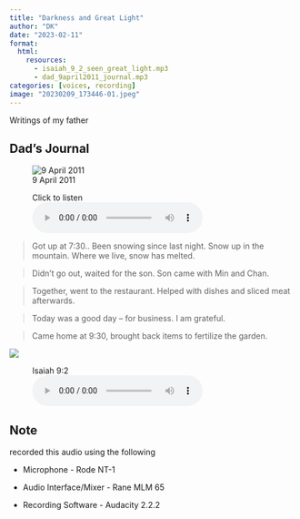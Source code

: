 ```yaml
---
title: "Darkness and Great Light"
author: "DK"
date: "2023-02-11"
format:
  html:
    resources:
      - isaiah_9_2_seen_great_light.mp3
      - dad_9april2011_journal.mp3
categories: [voices, recording]
image: "20230209_173446-01.jpeg"
---
```


Writings of my father

## Dad's Journal

![9 April 2011](Epson_01252023194746.jpg)

<figure>
<figcaption>Click to listen</figcaption>
<audio controls src="dad_9april2011_journal.mp3">
        Your browser does not support the
        <code>audio</code> element.
</audio>
</figure>

> Got up at 7:30..
Been snowing since last night.
Snow up in the mountain.
Where we live, snow has melted.

> Didn't go out, waited for the son.
Son came with Min and Chan.

> Together, went to the restaurant.
Helped with dishes and sliced meat afterwards.

> Today was a good day -- for business.
I am grateful.

> Came home at 9:30, brought back items to fertilize the garden.

![](20230209_173602.jpg)

<figure>
<figcaption>Isaiah 9:2</figcaption>
<audio controls src="isaiah_9_2_seen_great_light.mp3">
        Your browser does not support the
        <code>audio</code> element.
</audio>
</figure>


## Note

recorded this audio using the following

-   Microphone - Rode NT-1

-   Audio Interface/Mixer - Rane MLM 65

-   Recording Software - Audacity 2.2.2

